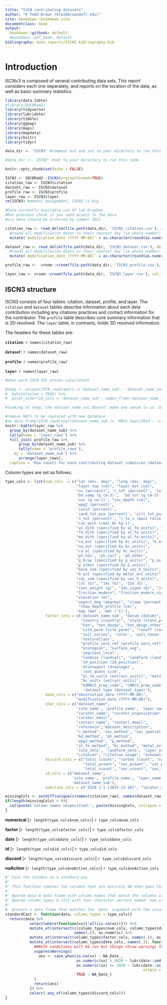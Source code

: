 ```yaml
---
title: "ISCN contributing datasets"
author: "K Todd-Brown (ktoddbrown@ufl.edu)"
site: bookdown::bookdown_site
documentclass: book
output:
  bookdown::gitbook: default
  #bookdown::pdf_book: default
bibliography: data_reports/ISCN3_bibliography.bib
---
```


<!-- This index.Rmd is the contributing datasets report out -->
<!-- Compile with the below command -->
<!-- bookdown::render_book(input="index.Rmd", output_format = "bookdown::gitbook") -->

# Introduction

ISCNv3 is composed of several contributing data sets. 
This report considers each one separately, and reports on the location of the data, as well as basic summary statistics.

```r
library(data.table)
#library(SOCDRaH2)
library(tidyverse)
library(lubridate)
library(tibble)
library(ggmap)
library(maps)
library(mapdata)
library(knitr)
library(tidyr)

data_dir <- 'ISCN3' #comment out and set to your directory to run this code

#data_dir <- 'ISCN3' #set to your directory to run this code

knitr::opts_chunk$set(echo = FALSE)
```

```r
ISCN3 <- SOCDRaH2::ISCN3(orginalFormat=TRUE)
citation_raw <- ISCN3$citation
dataset_raw <- ISCN3$dataset
profile_raw <- ISCN3$profile
layer_raw <- ISCN3$layer
rm(ISCN3) #memory management, ISCN3 is big
```

```r
#Data currently available via UF lab Dropbox
#Run previous chunk if you need access to the data
#csv data should be archived by summer 2021

citation_raw <- read_delim(file.path(data_dir, 'ISCN3_citation.csv'), delim = ';', col_types = strrep('c', times = 12)) %>% 
  #round all modification dates to their nearest day (ie whole number)
  mutate(`modification_date (YYYY-MM-DD)` = as.character(round(as.numeric(`modification_date (YYYY-MM-DD)`))))

dataset_raw <- read_delim(file.path(data_dir, 'ISCN3_dataset.csv'), delim = ';', col_types = strrep('c', times = 19)) %>% 
  #round all modification dates to their nearest day (ie whole number)
  mutate(`modification_date (YYYY-MM-DD)` = as.character(round(as.numeric(`modification_date (YYYY-MM-DD)`))))

profile_raw <-  vroom::vroom(file.path(data_dir, 'ISCN3_profile.csv'), col_types = strrep('c', times = 44))

layer_raw <- vroom::vroom(file.path(data_dir, 'ISCN3_layer.csv'), col_types = strrep('c', times = 95))
```


## ISCN3 structure

ISCN3 consists of four tables: citation, dataset, profile, and layer. 
The `citation` and `dataset` tables describe information about each data contribution including any citations practices and contact information for the contributor.
The `profile` table describes core summary information that is 2D resolved.
The `layer` table, in contrasts, holds 3D resolved information.

The headers for these tables are:

**`citation`**: `r names(citation_raw)`

**`dataset`**: `r names(dataset_raw)`

**`profile`**: `r names(profile_raw)`

**`layer`**: `r names(layer_raw)`

```r
#when were ISCN SOC stocks caluclated?

#temp <- unique(ISCN_raw$layer[,c('dataset_name_sub', 'dataset_name_soc')]) %>%
#  mutate(value = TRUE) %>%
#  pivot_wider(id_cols = 'dataset_name_sub', names_from='dataset_name_soc')

#looking at temp, the dataset_name_soc doesnt' make any sense to us. So we are going dataset by dataset to reconstruct for ISCN4.

#remove NRCS to be replaced with new database
#as.data.frame(ISCN_raw$layer[dataset_name_sub != 'NRCS Sept/2014', -c('ISCN 1-1 (2015-12-10)')]) %>%
knitr::kable(layer_raw %>%
  group_by(dataset_name_sub) %>% 
  tally(name = 'layer_rows') %>%
  full_join( profile_raw %>%
      group_by(dataset_name_sub) %>% 
      tally(name = 'profile_rows'),
    by = 'dataset_name_sub') %>% 
      arrange(layer_rows),
  caption = 'Row counts for each contributing dataset submision (dataname_sub) in the layer and profile data tables.')
```

Column types are set as follows:

```r

type_cols <- list(num_cols  = c("lat (dec. deg)", "long (dec. deg)",
                                "layer_top (cm)", "layer_bot (cm)",
                                "oc (percent)", 'c_tot (percent)', 'loi (percent)',
                                'bd_samp (g cm-3)',  'bd_tot (g cm-3)', "bd_whole (g cm-3)", 'bd_other (g cm-3)',
                                'soc (g cm-2)', "soc_depth (cm)",
                                'wpg2 (percent)',
                                'caco3 (percent)',
                                'sand_tot_psa (percent)', 'silt_tot_psa (percent)', 'clay_tot_psa (percent)', 
                                'n_tot (percent)', "c_to_n (mass ratio)",
                                'cat_exch (cmol H+ kg-1)',
                                "al_dith (specified by al_fe_units)", "al_ox (specified by al_fe_units)", "al_other (specified by al_fe_units)",
                                "fe_dith (specified by al_fe_units)", "fe_ox (specified by al_fe_units)", "fe_other (specified by al_fe_units)",
                                "mn_dith (specified by al_fe_units)", "mn_ox (specified by al_fe_units)", "mn_other (specified by al_fe_units)",
                                "ca_ext (specified by bc_units)", "k_ext (specified by bc_units)", "mg_ext (specified by bc_units)", 
                                "na_ext (specified by bc_units)",
                                "ca_al (specified by bc_units)",
                                'ph_h2o', 'ph_cacl', 'ph_other',
                                "p_bray (specified by p_units)", "p_ox (specified by p_units)", "p_meh (specified by p_units)",
                                "p_other (specified by p_units)", 
                                "base_sum (specified by cec_h_units)", "bs (percent)", "bs_sum (percent)",
                                "h_ext (specified by metal_ext_units)", "zn_ext (specified by metal_ext_units)",
                                "cec_sum (specified by cec_h_units)", "ecec (specified by cec_h_units)", "cec_h_units (extract_units)", 
                                "13c (‰)", "14c (‰)", '15n (‰)',
                                "root_weight (g)", "14c_sigma (‰)", "14c_age (BP)", "14c_age_sigma (BP)", 
                                "fraction_modern", "fraction_modern_sigma",
                                "elevation (m)", 
                                "aspect_deg (degree)", "slope (percent)",
                                 "thaw_depth_profile (cm)",
                                'map (mm)', 'mat (°C)'), 
                  factor_cols = c('dataset_name_sub', "datum (datum)", 
                                  "country (country)", "state (state_province)",
                                  "hzn", "hzn_desgn", "hzn_desgn_other",
                                  "site_perm (site_perm)", "runoff (runoff)",
                                  "soil_series", 'color', 'soil_taxon',
                                  'textureClass',
                                  "profile_zero_ref (profile_zero_ref)", 
                                  "ecoregion", "surface_veg",
                                  'vegclass_local', 
                                  "landuse (landsat)", 'landform (landform)', 'landscape (landscape)', 
                                  '2d_position (2d_position)', 
                                  'drainagecl (drainage)',
                                  'root_quant_size',
                                  "al_fe_units (extract_units)", "metal_ext_units (extract_units)", "p_units (extract_units)",
                                  "bc_units (extract_units)", 
                                  "bdNRCS_prep_code", "cNRCS_prep_code", 
                                   'dataset_type (dataset_type)'), 
                  date_cols = c("observation_date (YYYY-MM-DD)", 
                                "modification_date (YYYY-MM-DD)"),
                  char_cols = c("dataset_name", 
                                'site_name', 'profile_name', 'layer_name',
                                "curator_name", "curator_organization",
                                "curator_email",
                                "contact_name", "contact_email",
                                "reference","dataset_description", 
                                "c_method", 'soc_method', "soc_spatial_flag", 'soc_carbon_flag',
                                'bd_method', 'ph_method', 
                                'wpg2_method', "p_method",
                                "al_fe_method", "bc_method", "metal_ext_method", 
                                'site_note', 'landform_note', 'layer_note',
                                "citation", "citation_usage", "acknowledgement", "acknowledgement_usage"),
                  discard_cols = c("total_lcount", "carbon_lcount", "soc_lcount", "soc_lcount_ISCN",
                                   "total_pcount", "soc_pcount", "soc_pcount_ISCN",
                                   'total_scount', "soc_scount", "soc_scount_ISCN"),
                  id_cols = c("dataset_name", 
                              'site_name', 'profile_name', 'layer_name',
                              'dataset_name_sub'),
                  noAction_cols = c("ISCN 1-1 (2015-12-10)", "locator_alias", "locator_parent_alias", "dataset_name_soc"))

missingCols <- setdiff(unique(c(names(citation_raw), names(dataset_raw), names(profile_raw), names(layer_raw))), unlist(type_cols))
if(length(missingCols) > 0){
  cat(paste('Column names unspecified:', paste(missingCols, collapse = '", "')))
}
```

**numerical** [`r length(type_cols$num_cols)`] `r type_cols$num_cols`

**factor** [`r length(type_cols$factor_cols)`] `r type_cols$factor_cols`

**date** [`r length(type_cols$date_cols)`] `r type_cols$date_cols`

**id** [`r length(type_cols$id_cols)`] `r type_cols$id_cols`

**discard** [`r length(type_cols$discard_cols)`] `r type_cols$discard_cols`

**noAction** [`r length(type_cols$noAction_cols)`] `r type_cols$noAction_cols`

```r


#' Cast the columns in a standard way
#'
#' This function removes the columns that are entirely NA then goes through and uses a list of columns names to cast these to either numeric factor or date. Note that character columns are left alone since we assume all the columns were characters coming into the function.
#'
#' @param data A data frame with column names that match the columns identified in the list `type_cols`
#' @param column_types A list with four character vectors named `num_cols`, `factor_cols`, `date_cols`, `discard_cols` that correspond to columns in `data` that are cast as numeric, factor, lubridate::Date, or discarded from the data frame.
#' 
#' @return a data frame that matches the `data` argument with the column types modified or dropped if specified as discarded or discarded because they started as being NA columns.
standardCast <- function(data, column_types = type_cols){
  return(data %>%
           select(where(function(xx){!all(is.na(xx))})) %>%
           mutate_at(intersect(c(column_types$num_cols, column_types$date_cols),
                               names(.)), as.numeric) %>%
           mutate_at(intersect(column_types$factor_cols, names(.)), as.factor) %>%
           mutate_at(intersect(column_types$date_cols, names(.)), function(xx){
             ##Both conditions will be run but things throw warnings for the wrong conditional... supressing this function
             suppressWarnings(
               ans <- case_when(is.na(xx) ~ NA_Date_,
                                as.numeric(xx) < 2020 ~ lubridate::ymd(paste0(xx, '-01-01')),
                                as.numeric(xx) >= 2020 ~ lubridate::as_date(as.numeric(xx), 
                                                              origin = lubridate::ymd('1899-12-31')),
                                TRUE ~ NA_Date_)
             )
             return(ans)
           }) %>%
           select(-any_of(column_types$discard_cols)))
}
```




